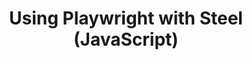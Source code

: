 ---
id: "steel-playwright-starter-js"
title: "Using Playwright with Steel (JavaScript)"
accentColor: "yellow"
category: "BROWSER_AUTOMATION"
stack: "nodejs"
description: "A starter project for using Playwright with Steel on Node.js."
flags: ["cli", "playground"]
directory: "examples/steel-playwright-starter-js"
language: "javascript"
--- 